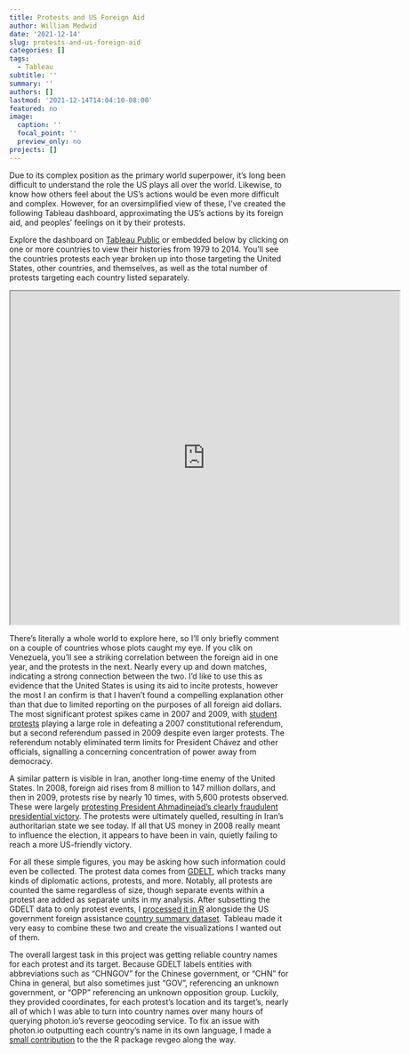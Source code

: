 ```yaml
---
title: Protests and US Foreign Aid
author: William Medwid
date: '2021-12-14'
slug: protests-and-us-foreign-aid
categories: []
tags:
  - Tableau
subtitle: ''
summary: ''
authors: []
lastmod: '2021-12-14T14:04:10-08:00'
featured: no
image:
  caption: ''
  focal_point: ''
  preview_only: no
projects: []
---
```


Due to its complex position as the primary world superpower, it's long been difficult to understand the role the US plays all over the world. Likewise, to know how others feel about the US's actions would be even more difficult and complex. However, for an oversimplified view of these, I've created the following Tableau dashboard, approximating the US's actions by its foreign aid, and peoples' feelings on it by their protests.

Explore the dashboard on [Tableau Public](https://public.tableau.com/app/profile/william.medwid/viz/ProtestsForeignAidTableau/Dashboard1) or embedded below by clicking on one or more countries to view their histories from 1979 to 2014. You'll see the countries protests each year broken up into those targeting the United States, other countries, and themselves, as well as the total number of protests targeting each country listed separately.

<iframe align = "center" src="https://public.tableau.com/views/ProtestsForeignAidTableau/MiniView_1?:showVizHome=no&:embed=true"
 width="700" height="600"></iframe>

There's literally a whole world to explore here, so I'll only briefly comment on a couple of countries whose plots caught my eye. If you clik on Venezuela, you'll see a striking correlation between the foreign aid in one year, and the protests in the next. Nearly every up and down matches, indicating a strong connection between the two. I'd like to use this as evidence that the United States is using its aid to incite protests, however the most I an confirm is that I haven't found a compelling explanation other than that due to limited reporting on the purposes of all foreign aid dollars. The most significant protest spikes came in 2007 and 2009, with [student protests](https://en.wikipedia.org/wiki/2009_Venezuelan_constitutional_referendum#Reaction) playing a large role in defeating a 2007 constitutional referendum, but a second referendum passed in 2009 despite even larger protests. The referendum notably eliminated term limits for President Chávez and other officials, signalling a concerning concentration of power away from democracy.

A similar pattern is visible in Iran, another long-time enemy of the United States. In 2008, foreign aid rises from 8 million to 147 million dollars, and then in 2009, protests rise by nearly 10 times, with 5,600 protests observed. These were largely [protesting President Ahmadinejad's clearly fraudulent presidential victory](https://en.wikipedia.org/wiki/2009_Iranian_presidential_election_protests). The protests were ultimately quelled, resulting in Iran's authoritarian state we see today. If all that US money in 2008 really meant to influence the election, it appears to have been in vain, quietly failing to reach a more US-friendly victory.

For all these simple figures, you may be asking how such information could even be collected. The protest data comes from [GDELT](https://www.gdeltproject.org/data.html#documentation), which tracks many kinds of diplomatic actions, protests, and more. Notably, all protests are counted the same regardless of size, though separate events within a protest are added as separate units in my analysis. After subsetting the GDELT data to only protest events, I [processed it in R](https://github.com/GenghisKhandybar/protests-foreign-aid) alongside the US government foreign assistance [country summary dataset](https://foreignassistance.gov/data). Tableau made it very easy to combine these two and create the visualizations I wanted out of them.

The overall largest task in this project was getting reliable country names for each protest and its target. Because GDELT labels entities with abbreviations such as "CHNGOV" for the Chinese government, or "CHN" for China in general, but also sometimes just "GOV", referencing an unknown government, or "OPP" referencing an unknown opposition group. Luckily, they provided coordinates, for each protest's location and its target's, nearly all of which I was able to turn into country names over many hours of querying photon.io's reverse geocoding service. To fix an issue with photon.io outputting each country's name in its own language, I made a [small contribution](https://github.com/mhudecheck/revgeo/pull/18) to the the R package revgeo along the way.
